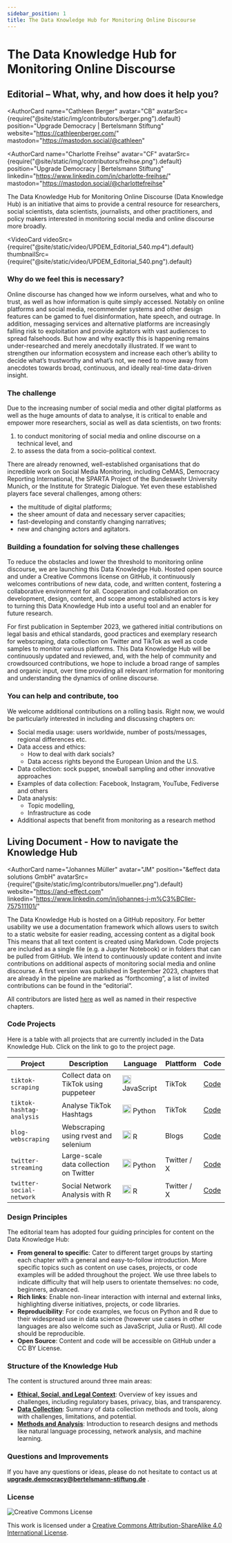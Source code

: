 ```yaml
---
sidebar_position: 1
title: The Data Knowledge Hub for Monitoring Online Discourse
---
```


# The Data Knowledge Hub for Monitoring Online Discourse

## Editorial – What, why, and how does it help you?


<AuthorCard
  name="Cathleen Berger"
  avatar="CB"
  avatarSrc={require("@site/static/img/contributors/berger.png").default}
  position="Upgrade Democracy | Bertelsmann Stiftung"
  website="https://cathleenberger.com/"
  mastodon="https://mastodon.social/@cathleen"
></AuthorCard>

<AuthorCard
  name="Charlotte Freihse"
  avatar="CF"
  avatarSrc={require("@site/static/img/contributors/freihse.png").default}
  position="Upgrade Democracy | Bertelsmann Stiftung"
  linkedin="https://www.linkedin.com/in/charlotte-freihse/"
  mastodon="https://mastodon.social/@charlottefreihse"
></AuthorCard>

The Data Knowledge Hub for Monitoring Online Discourse (Data Knowledge Hub) is an initiative that aims to provide a central resource for researchers, social scientists, data scientists, journalists, and other practitioners, and policy makers interested in monitoring social media and online discourse more broadly.

<VideoCard
  videoSrc={require("@site/static/video/UPDEM_Editorial_540.mp4").default}
  thumbnailSrc={require("@site/static/video/UPDEM_Editorial_540.png").default}
></VideoCard>

### Why do we feel this is necessary?

Online discourse has changed how we inform ourselves, what and who to trust, as well as how information is quite simply accessed. Notably on online platforms and social media, recommender systems and other design features can be gamed to fuel disinformation, hate speech, and outrage. In addition, messaging services and alternative platforms are increasingly falling risk to exploitation and provide agitators with vast audiences to spread falsehoods. But how and why exactly this is happening remains under-researched and merely anecdotally illustrated. If we want to strengthen our information ecosystem and increase each other’s ability to decide what’s trustworthy and what’s not, we need to move away from anecdotes towards broad, continuous, and ideally real-time data-driven insight.

### The challenge

Due to the increasing number of social media and other digital platforms as well as the huge amounts of data to analyse, it is critical to enable and empower more researchers, social as well as data scientists, on two fronts:

1. to conduct monitoring of social media and online discourse on a technical level, and
2. to assess the data from a socio-political context.

There are already renowned, well-established organisations that do incredible work on Social Media Monitoring, including CeMAS, Democracy Reporting International, the SPARTA Project of the Bundeswehr University Munich, or the Institute for Strategic Dialogue. Yet even these established players face several challenges, among others:

- the multitude of digital platforms;
- the sheer amount of data and necessary server capacities;
- fast-developing and constantly changing narratives;
- new and changing actors and agitators.

### Building a foundation for solving these challenges

To reduce the obstacles and lower the threshold to monitoring online discourse, we are launching this Data Knowledge Hub. Hosted open source and under a Creative Commons license on GitHub, it continuously welcomes contributions of new data, code, and written content, fostering a collaborative environment for all. Cooperation and collaboration on development, design, content, and scope among established actors is key to turning this Data Knowledge Hub into a useful tool and an enabler for future research.

For first publication in September 2023, we gathered initial contributions on legal basis and ethical standards, good practices and exemplary research for webscraping, data collection on Twitter and TikTok as well as code samples to monitor various platforms. This Data Knowledge Hub will be continuously updated and reviewed, and, with the help of community and crowdsourced contributions, we hope to include a broad range of samples and organic input, over time providing all relevant information for monitoring and understanding the dynamics of online discourse.

### You can help and contribute, too

We welcome additional contributions on a rolling basis. Right now, we would be particularly interested in including and discussing chapters on:

- Social media usage: users worldwide, number of posts/messages, regional differences etc.
- Data access and ethics:
  - How to deal with dark socials?
  - Data access rights beyond the European Union and the U.S.
- Data collection: sock puppet, snowball sampling and other innovative approaches
- Examples of data collection: Facebook, Instagram, YouTube, Fediverse and others
- Data analysis:
  - Topic modelling,
  - Infrastructure as code
- Additional aspects that benefit from monitoring as a research method

## Living Document - How to navigate the Knowledge Hub

<AuthorCard
  name="Johannes Müller"
  avatar="JM"
  position="&effect data solutions GmbH"
  avatarSrc={require("@site/static/img/contributors/mueller.png").default}
  website="https://and-effect.com"
  linkedin="https://www.linkedin.com/in/johannes-j-m%C3%BCller-757511101/"
></AuthorCard>

The Data Knowledge Hub is hosted on a GitHub repository. For better usability we use a documentation framework which allows users to switch to a static website for easier reading, accessing content as a digital book This means that all text content is created using Markdown. Code projects are included as a single file (e.g. a Jupyter Notebook) or in folders that can be pulled from GitHub. We intend to continuously update content and invite contributions on additional aspects of monitoring social media and online discourse. A first version was published in September 2023, chapters that are already in the pipeline are marked as “forthcoming”, a list of invited contributions can be found in the “editorial”.

All contributors are listed [here](contribute/contributors) as well as named in their respective chapters.

### Code Projects

Here is a table with all projects that are currently included in the Data Knowledge Hub. Click on the link to go to the project page.

| Project                   | Description                            | Language                                                                                                                                                | Plattform   | Code |
| ------------------------- | -------------------------------------- | ------------------------------------------------------------------------------------------------------------------------------------------------------- | ----------- | ---- |
| `tiktok-scraping`         | Collect data on TikTok using puppeteer | <img src="https://upload.wikimedia.org/wikipedia/commons/6/6a/JavaScript-logo.png?20120221235433" width="20" height="20" /> JavaScript                  | TikTok      | [Code](https://github.com/bertelsmannstift/data-knowledge-hub/tree/main/projects/tiktok-hashtags) |
| `tiktok-hashtag-analysis` | Analyse TikTok Hashtags                | <img src="https://s3.dualstack.us-east-2.amazonaws.com/pythondotorg-assets/media/community/logos/python-logo-only.png" width="20" height="20" /> Python | TikTok      | [Code](https://github.com/bertelsmannstift/data-knowledge-hub/tree/main/projects/tiktok-hashtags) |
| `blog-webscraping`        | Webscraping using rvest and selenium   | <img src="https://www.r-project.org/logo/Rlogo.png" width="20" height="20" /> R                                                                         | Blogs       | [Code](https://github.com/bertelsmannstift/data-knowledge-hub/tree/main/projects/website-scraping) |
| `twitter-streaming`       | Large-scale data collection on Twitter | <img src="https://s3.dualstack.us-east-2.amazonaws.com/pythondotorg-assets/media/community/logos/python-logo-only.png" width="20" height="20" /> Python | Twitter / X | [Code](https://github.com/UnibwSparta/twitterapi) |
| `twitter-social-network`  | Social Network Analysis with R         | <img src="https://www.r-project.org/logo/Rlogo.png" width="20" height="20" /> R                                                                         | Twitter / X | [Code](https://github.com/bertelsmannstift/data-knowledge-hub/tree/main/projects/social-network-analysis) |

### Design Principles

The editorial team has adopted four guiding principles for content on the Data Knowledge Hub:

- **From general to specific**: Cater to different target groups by starting each chapter with a general and easy-to-follow introduction. More specific topics such as content on use cases, projects, or code examples will be added throughout the project. We use three labels to indicate difficulty that will help users to orientate themselves: no code, beginners, advanced.
- **Rich links**: Enable non-linear interaction with internal and external links, highlighting diverse initiatives, projects, or code libraries.
- **Reproducibility**: For code examples, we focus on Python and R due to their widespread use in data science (however use cases in other languages are also welcome such as JavaScript, Julia or Rust). All code should be reproducible.
- **Open Source**: Content and code will be accessible on GitHub under a CC BY License.

### Structure of the Knowledge Hub

The content is structured around three main areas:

- **[Ethical, Social, and Legal Context](context/intro)**: Overview of key issues and challenges, including regulatory bases, privacy, bias, and transparency.
- **[Data Collection](data-collection/intro)**: Summary of data collection methods and tools, along with challenges, limitations, and potential.
- **[Methods and Analysis](methods/methods)**: Introduction to research designs and methods like natural language processing, network analysis, and machine learning.

### Questions and Improvements

If you have any questions or ideas, please do not hesitate to contact us at **upgrade.democracy@bertelsmann-stiftung.de** .

### License

![Creative Commons License](https://licensebuttons.net/l/by-sa/4.0/88x31.png)

This work is licensed under a [Creative Commons Attribution-ShareAlike 4.0 International License](https://creativecommons.org/licenses/by-sa/4.0/).

